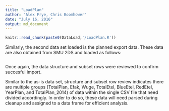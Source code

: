 ```yaml
---
title: "LoadPlan"
author: "Alex Frye, Chris Boomhower"
date: "July 16, 2016"
output: md_document
---
```


```r
knitr::read_chunk(paste0(DataLoad,'/LoadPlan.R'))
```

Similarly, the second data set loaded is the planned export data. These data are also obtained from SMU 2DS and loaded as follows:

```r
```

Once again, the data structure and subset rows were reviewed to confirm succesful import.

Similar to the as-is data set, structure and subset row review indicates there are multiple groups (TotalPlan, Efak, Wuge, TotalEtel, BlueEtel, RedEtel, YearPlan, and TotalPlan_2014) of data within the single CSV file that need divided accordingly. In order to do so, these data will need parsed during cleanup and assigned to a data frame for efficient analysis.
